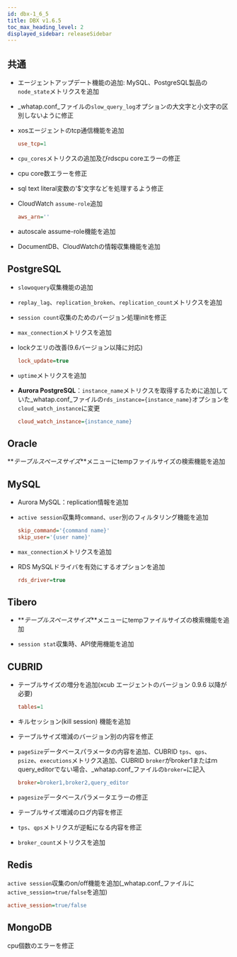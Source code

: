 ```yaml
---
id: dbx-1_6_5
title: DBX v1.6.5
toc_max_heading_level: 2
displayed_sidebar: releaseSidebar
---
```


## 共通

- エージェントアップデート機能の追加: MySQL、PostgreSQL製品の`node_state`メトリクスを追加

- _whatap.conf_ファイルの`slow_query_log`オプションの大文字と小文字の区別しないように修正

- xosエージェントのtcp通信機能を追加

  ```ini title=whatap.conf
  use_tcp=1
  ```

- `cpu_cores`メトリクスの追加及びrdscpu coreエラーの修正

- cpu core数エラーを修正

- sql text literal変数の'$'文字などを処理するよう修正

- CloudWatch `assume-role`追加

  ```ini title=whatap.conf
  aws_arn=''
  ```

- autoscale assume-role機能を追加

- DocumentDB、CloudWatchの情報収集機能を追加

## PostgreSQL

- `slowoquery`収集機能の追加

- `replay_lag`、`replication_broken`、`replication_count`メトリクスを追加

- `session count`収集のためのバージョン処理initを修正

- `max_connection`メトリクスを追加

- lockクエリの改善(9.6バージョン以降に対応)

  ```ini title=whatap.conf
  lock_update=true
  ```

- `uptime`メトリクスを追加

- **Aurora PostgreSQL**：`instance_name`メトリクスを取得するために追加していた_whatap.conf_ファイルの`rds_instance={instance_name}`オプションを`cloud_watch_instance`に変更

  ```ini title=whatap.conf
  cloud_watch_instance={instance_name}
  ```

## Oracle

**_テーブルスペースサイズ_**メニューにtempファイルサイズの検索機能を追加

## MySQL

- Aurora MySQL：replication情報を追加

- `active session`収集時`command`、`user`別のフィルタリング機能を追加

  ```ini title=whatap.conf
  skip_command='{command name}'
  skip_user='{user name}'
  ```

- `max_connection`メトリクスを追加

- RDS MySQLドライバを有効にするオプションを追加

  ```ini title=whatap.conf
  rds_driver=true
  ```

## Tibero

- **_テーブルスペースサイズ_**メニューにtempファイルサイズの検索機能を追加

- `session stat`収集時、API使用機能を追加

## CUBRID

- テーブルサイズの増分を追加(xcub エージェントのバージョン 0.9.6 以降が必要)

  ```ini title=whatap.conf
  tables=1
  ```

- キルセッション(kill session) 機能を追加

- テーブルサイズ増減のバージョン別の内容を修正

- `pageSize`データベースパラメータの内容を追加、CUBRID `tps`、`qps`、`psize`、`executions`メトリクス追加、CUBRID `broker`がbroker1またはｍquery_editorでない場合、_whatap.conf_ファイルの`broker=`に記入

  ```ini title=whatap.conf
  broker=broker1,broker2,query_editor
  ```

- `pagesize`データベースパラメータエラーの修正

- テーブルサイズ増減のログ内容を修正

- `tps`、`qps`メトリクスが逆転になる内容を修正

- `broker_count`メトリクスを追加

## Redis

`active session`収集のon/off機能を追加(_whatap.conf_ファイルに`active_session=true/false`を追加)

```ini title=whatap.conf
active_session=true/false
```

## MongoDB

cpu個数のエラーを修正
